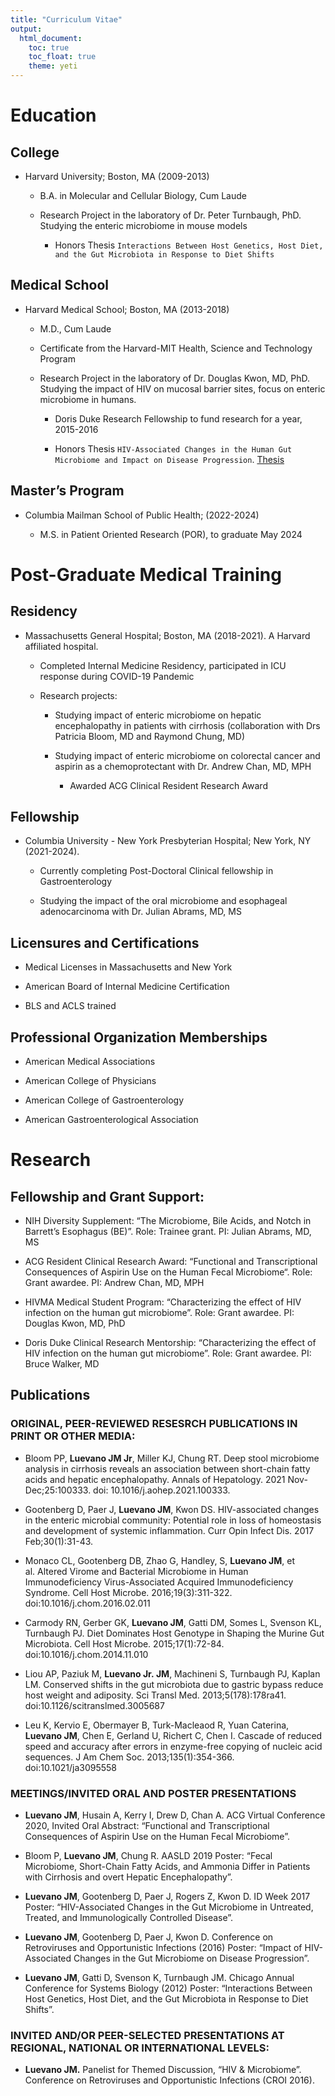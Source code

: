 ```yaml
---
title: "Curriculum Vitae"
output: 
  html_document:
    toc: true
    toc_float: true
    theme: yeti
---
```


# Education

## College

* Harvard University; Boston, MA (2009-2013)

  * B.A. in Molecular and Cellular Biology, Cum Laude
  
  * Research Project in the laboratory of Dr. Peter Turnbaugh, PhD. Studying the enteric microbiome in mouse models
  
    * Honors Thesis `Interactions Between Host Genetics, Host Diet, and the Gut Microbiota in Response to Diet Shifts` 

## Medical School

* Harvard Medical School; Boston, MA (2013-2018)

  * M.D., Cum Laude
  
  * Certificate from the Harvard-MIT Health, Science and Technology Program
  
  * Research Project in the laboratory of Dr. Douglas Kwon, MD, PhD. Studying the impact of HIV on mucosal barrier sites, focus on enteric microbiome in humans. 
  
    * Doris Duke Research Fellowship to fund research for a year, 2015-2016
  
    * Honors Thesis `HIV-Associated Changes in the Human Gut Microbiome and Impact on Disease Progression`. [Thesis](https://dash.harvard.edu/handle/1/37006475)
  
## Master's Program

* Columbia Mailman School of Public Health; (2022-2024)

  * M.S. in Patient Oriented Research (POR), to graduate May 2024
  
# Post-Graduate Medical Training

## Residency

* Massachusetts General Hospital; Boston, MA (2018-2021). A Harvard affiliated hospital.

  * Completed Internal Medicine Residency, participated in ICU response during COVID-19 Pandemic
  
  * Research projects:
  
    * Studying impact of enteric microbiome on hepatic encephalopathy in patients with cirrhosis (collaboration with Drs Patricia Bloom, MD and Raymond Chung, MD)
    
    * Studying impact of enteric microbiome on colorectal cancer and aspirin as a chemoprotectant with Dr. Andrew Chan, MD, MPH
    
      * Awarded ACG Clinical Resident Research Award
  
## Fellowship

* Columbia University - New York Presbyterian Hospital; New York, NY (2021-2024). 

  * Currently completing Post-Doctoral Clinical fellowship in Gastroenterology
  
  * Studying the impact of the oral microbiome and esophageal adenocarcinoma with Dr. Julian Abrams, MD, MS
  

## Licensures and Certifications

* Medical Licenses in Massachusetts and New York

* American Board of Internal Medicine Certification

* BLS and ACLS trained


## Professional Organization Memberships

* American Medical Associations

* American College of Physicians 

* American College of Gastroenterology 

* American Gastroenterological Association 

# Research

## Fellowship and Grant Support:

* NIH Diversity Supplement: “The Microbiome, Bile Acids, and Notch in Barrett’s Esophagus (BE)”. Role: Trainee grant. PI: Julian Abrams, MD, MS

* ACG Resident Clinical Research Award: “Functional and Transcriptional Consequences of Aspirin Use on the Human Fecal Microbiome“. Role: Grant awardee. PI: Andrew Chan, MD, MPH

* HIVMA Medical Student Program: “Characterizing the effect of HIV infection on the human gut microbiome”. Role: Grant awardee. PI: Douglas Kwon, MD, PhD

* Doris Duke Clinical Research Mentorship: “Characterizing the effect of HIV infection on the human gut microbiome”. Role: Grant awardee. PI: Bruce Walker, MD

## Publications

### ORIGINAL, PEER-REVIEWED RESESRCH PUBLICATIONS IN PRINT OR OTHER MEDIA:

* Bloom PP, **Luevano JM Jr**, Miller KJ, Chung RT. Deep stool microbiome analysis in cirrhosis reveals an association between short-chain fatty acids and hepatic encephalopathy. Annals of Hepatology. 2021 Nov-Dec;25:100333. doi: 10.1016/j.aohep.2021.100333. 

* Gootenberg D, Paer J, **Luevano JM**, Kwon DS. HIV-associated changes in the enteric microbial community: Potential role in loss of homeostasis and development of systemic inflammation. Curr Opin Infect Dis. 2017 Feb;30(1):31-43.

* Monaco CL, Gootenberg DB, Zhao G, Handley, S, **Luevano JM**, et al. Altered Virome and Bacterial Microbiome in Human Immunodeficiency Virus-Associated Acquired Immunodeficiency Syndrome. Cell Host Microbe. 2016;19(3):311-322. doi:10.1016/j.chom.2016.02.011

* Carmody RN, Gerber GK, **Luevano JM**, Gatti DM, Somes L, Svenson KL, Turnbaugh PJ. Diet Dominates Host Genotype in Shaping the Murine Gut Microbiota. Cell Host Microbe. 2015;17(1):72-84. doi:10.1016/j.chom.2014.11.010

* Liou AP, Paziuk M, **Luevano Jr. JM**, Machineni S, Turnbaugh PJ, Kaplan LM. Conserved shifts in the gut microbiota due to gastric bypass reduce host weight and adiposity. Sci Transl Med. 2013;5(178):178ra41. doi:10.1126/scitranslmed.3005687

* Leu K, Kervio E, Obermayer B, Turk-Macleaod R, Yuan Caterina, **Luevano JM**, Chen E, Gerland U, Richert C, Chen I. Cascade of reduced speed and accuracy after errors in enzyme-free copying of nucleic acid sequences. J Am Chem Soc. 2013;135(1):354-366. doi:10.1021/ja3095558

### MEETINGS/INVITED ORAL AND POSTER PRESENTATIONS

* **Luevano JM**, Husain A, Kerry I, Drew D, Chan A. ACG Virtual Conference 2020, Invited Oral Abstract: “Functional and Transcriptional Consequences of Aspirin Use on the Human Fecal Microbiome”.

* Bloom P, **Luevano JM**, Chung R. AASLD 2019 Poster: “Fecal Microbiome, Short-Chain Fatty Acids, and Ammonia Differ in Patients with Cirrhosis and overt Hepatic Encephalopathy”.

* **Luevano JM**, Gootenberg D, Paer J, Rogers Z, Kwon D. ID Week 2017 Poster: “HIV-Associated Changes in the Gut Microbiome in Untreated, Treated, and Immunologically Controlled Disease”.

* **Luevano JM**, Gootenberg D, Paer J, Kwon D. Conference on Retroviruses and Opportunistic Infections (2016) Poster: “Impact of HIV-Associated Changes in the Gut Microbiome on Disease Progression”.

* **Luevano JM**, Gatti D, Svenson K, Turnbaugh JM. Chicago Annual Conference for Systems Biology (2012) Poster: “Interactions Between Host Genetics, Host Diet, and the Gut Microbiota in Response to Diet Shifts”.

### INVITED AND/OR PEER-SELECTED PRESENTATIONS AT REGIONAL, NATIONAL OR INTERNATIONAL LEVELS:

* **Luevano JM.** Panelist for Themed Discussion, “HIV & Microbiome”. Conference on Retroviruses and Opportunistic  Infections (CROI 2016).







